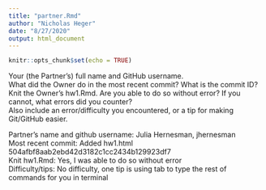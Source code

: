 ```yaml
---
title: "partner.Rmd"
author: "Nicholas Heger"
date: "8/27/2020"
output: html_document
---
```


```r
knitr::opts_chunk$set(echo = TRUE)
```

Your (the Partner’s) full name and GitHub username.  
What did the Owner do in the most recent commit? What is the commit ID?  
Knit the Owner’s hw1.Rmd. Are you able to do so without error? If you cannot, what errors did you counter?  
Also include an error/difficulty you encountered, or a tip for making Git/GitHub easier.

Partner's name and github username: Julia Hernesman, jhernesman  
Most recent commit: Added hw1.html 504afbf8aab2ebd42d3182c1cc2434b129923df7  
Knit hw1.Rmd: Yes, I was able to do so without error  
Difficulty/tips: No difficulty, one tip is using tab to type the rest of commands for you in terminal
